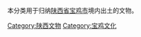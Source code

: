 本分类用于归纳[[陕西省|陕西省]][[宝鸡市|宝鸡市]]境内出土的文物。

[[Category:陕西文物|Category:陕西文物]]
[[Category:宝鸡文化|Category:宝鸡文化]]
